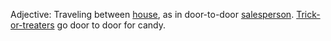 Adjective: Traveling between [[house]], as in door-to-door [[salesperson]]. [[Trick-or-treater]]s go door to door for candy.